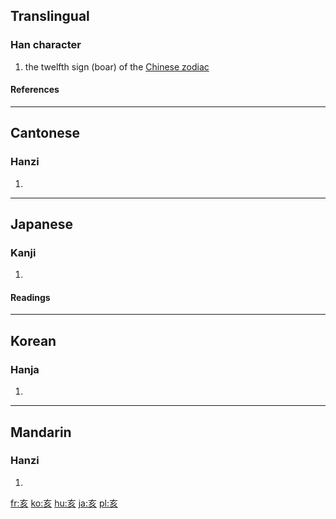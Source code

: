 ==Translingual==
===Han character===
{{Han char|rad=亠|as=04|sn=6|four=0080<sub>2</sub>|canj=卜女竹人 (YVHO)}}
# the twelfth sign (boar) of the [[Wikipedia:Chinese zodiac|Chinese zodiac]]
====References====
{{Han ref|kx=0088.080|dkj=00292|dj=0186.010|hdz=10283.050|uh=4EA5|ud=20133|bh=A5E8|bd=42472}}
----
==Cantonese==
===Hanzi===
{{yue-hanzi|jyut=|y=hoi6}}
# {{defn|Cantonese}}
----
==Japanese==
===Kanji===
{{ja-kanji|grade=|rs=亠04}}
# {{defn|Japanese}}
====Readings====
{{ja-readings|on=[[がい]] (gai), [[かい]] (kai)|kun=[[い]] (i)}}
----
==Korean==
===Hanja===
{{ko-hanja|hangeul=해|rv=hae|mr=hae}}
# {{defn|Korean}}
----
==Mandarin==
===Hanzi===
{{cmn-hanzi|pin=[[hài]] (hai4)|wg=hai<sup>4</sup>}}
# {{defn|Mandarin}}

[[fr:亥]]
[[ko:亥]]
[[hu:亥]]
[[ja:亥]]
[[pl:亥]]